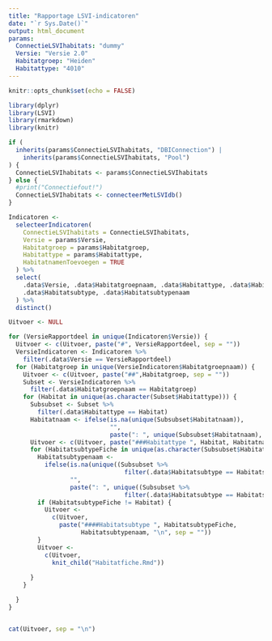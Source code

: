 ```yaml
---
title: "Rapportage LSVI-indicatoren"
date: "`r Sys.Date()`"
output: html_document
params: 
  ConnectieLSVIhabitats: "dummy"
  Versie: "Versie 2.0"
  Habitatgroep: "Heiden"
  Habitattype: "4010"
---
```


```r
knitr::opts_chunk$set(echo = FALSE)
```

```r
library(dplyr)
library(LSVI)
library(rmarkdown)
library(knitr)

```

```r

if (
  inherits(params$ConnectieLSVIhabitats, "DBIConnection") |
    inherits(params$ConnectieLSVIhabitats, "Pool")
) {
  ConnectieLSVIhabitats <- params$ConnectieLSVIhabitats
} else {
  #print("Connectiefout!")
  ConnectieLSVIhabitats <- connecteerMetLSVIdb()
}

Indicatoren <- 
  selecteerIndicatoren(
    ConnectieLSVIhabitats = ConnectieLSVIhabitats,
    Versie = params$Versie,
    Habitatgroep = params$Habitatgroep, 
    Habitattype = params$Habitattype,
    HabitatnamenToevoegen = TRUE
  ) %>%
  select(
    .data$Versie, .data$Habitatgroepnaam, .data$Habitattype, .data$Habitatnaam,
    .data$Habitatsubtype, .data$Habitatsubtypenaam
  ) %>%
  distinct()

```



```r

Uitvoer <- NULL

for (VersieRapportdeel in unique(Indicatoren$Versie)) {
  Uitvoer <- c(Uitvoer, paste("#", VersieRapportdeel, sep = ""))
  VersieIndicatoren <- Indicatoren %>%
    filter(.data$Versie == VersieRapportdeel)
  for (Habitatgroep in unique(VersieIndicatoren$Habitatgroepnaam)) {
    Uitvoer <- c(Uitvoer, paste("##",Habitatgroep, sep = ""))
    Subset <- VersieIndicatoren %>%
      filter(.data$Habitatgroepnaam == Habitatgroep)
    for (Habitat in unique(as.character(Subset$Habitattype))) {
      Subsubset <- Subset %>%
        filter(.data$Habitattype == Habitat)
      Habitatnaam <- ifelse(is.na(unique(Subsubset$Habitatnaam)),
                            "",
                            paste(": ", unique(Subsubset$Habitatnaam), sep = ""))
      Uitvoer <- c(Uitvoer, paste("###Habitattype ", Habitat, Habitatnaam, "\n", sep = ""))
      for (HabitatsubtypeFiche in unique(as.character(Subsubset$Habitatsubtype))) {
        Habitatsubtypenaam <- 
          ifelse(is.na(unique((Subsubset %>% 
                                filter(.data$Habitatsubtype == HabitatsubtypeFiche))$Habitatsubtypenaam)),
                 "",
                 paste(": ", unique((Subsubset %>% 
                                filter(.data$Habitatsubtype == HabitatsubtypeFiche))$Habitatsubtypenaam), sep = ""))
        if (HabitatsubtypeFiche != Habitat) {
          Uitvoer <- 
            c(Uitvoer,
              paste("####Habitatsubtype ", HabitatsubtypeFiche, 
                    Habitatsubtypenaam, "\n", sep = ""))
        }
        Uitvoer <- 
          c(Uitvoer,
            knit_child("Habitatfiche.Rmd"))
        
      }
    }

  }
}



```


```r
cat(Uitvoer, sep = "\n")
```

